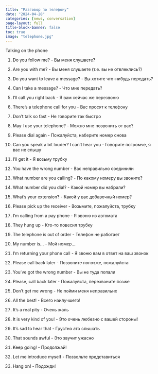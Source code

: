 ---
title: "Разговор по телефону"
date: "2024-04-28"
categories: [news, conversation]
page-layout: full
title-block-banner: false
toc: true
image: "telephone.jpg"
---

Talking on the phone

1. Do you follow me? - Вы меня слушаете?

2. Are you with me? - Вы меня слушаете (т.е. вы не отвлеклись?)

3. Do you want to leave a message? - Вы хотите что-нибудь передать?

4. Can I take a message? - Что мне передать?

5. I'll call you right back - Я вам сейчас же перезвоню

6. There's a telephone call for you - Вас просят к телефону

7. Don't talk so fast - Не говорите так быстро

8. May I use your telephone? - Можно мне позвонить от вас?

9. Please dial again - Пожалуйста, наберите номер снова

10. Can you speak a bit louder? I can't hear you - Говорите погромче, я вас не слышу

11. I'll get it - Я возьму трубку

12. You have the wrong number - Вас неправильно соединили

13. What number are you calling? - По какому номеру вы звоните?

14. What number did you dial? - Какой номер вы набрали?

15. What's your extension? - Какой у вас добавочный номер?

16. Please pick up the receiver - Возьмите, пожалуйста, трубку

17. I'm calling from a pay phone - Я звоню из автомата

18. They hung up - Кто-то повесил трубку

19. The telephone is out of order - Телефон не работает

20. My number is... - Мой номер...

21. I'm returning your phone call - Я звоню вам в ответ на ваш звонок

22. Please call back later - Позвоните попозже, пожалуйста

23. You’ve got the wrong number - Вы не туда попали

24. Please, call back later -  Пожалуйста, перезвоните позже 

25. Don't get me wrong -  Не пойми меня неправильно 

26. All the best! - Всего наилучшего!

27. It's a real pity - Очень жаль 

28. It is very kind of you! - Это очень любезно с вашей стороны! 

29. It's sad to hear that - Грустно это слышать 

30. That sounds awful - Это звучит ужасно 

31. Keep going! - Продолжай! 

32. Let me introduce myself - Позвольте представиться 

33. Hang on! -  Подожди!